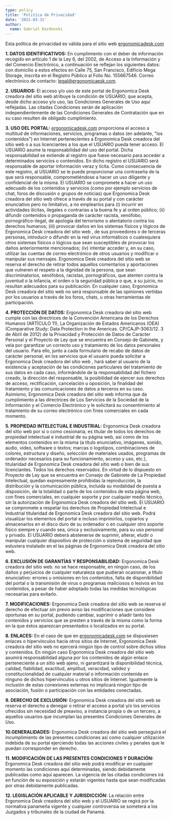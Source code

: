 ```yaml
---
type: policy
title: 'Politica de Privacidad'
date: '2021-03-31'
author:
  name: Gabriel Kardonski
---
```


Esta política de privacidad es válida para el sitio web [ergonomicadesk.com](https://ergonomicadesk.com/)

**1. DATOS IDENTIFICATIVOS:** 
En cumplimiento con el deber de información recogido en artículo 1 de la Ley 6, del 2002, de Acceso a la Información y del Comercio Electrónico, a continuación se reflejan los siguientes datos: con domicilio a estos efectos en Calle 75, San Francisco, Edificio Mega Storage, inscrita en el Registro Público al Folio No. 155667546. Correo electrónico de contacto: [legal@ergonomicaesk.com](mailto:legal@ergonomicaesk.com).

**2. USUARIOS:** 
El acceso y/o uso de este portal de Ergonomica Desk creadora del sitio web atribuye la condición de USUARIO, que acepta, desde dicho acceso y/o uso, las Condiciones Generales de Uso aquí reflejadas. Las citadas Condiciones serán de aplicación independientemente de las Condiciones Generales de Contratación que en su caso resulten de obligado cumplimiento.

**3. USO DEL PORTAL:** 
[ergonomicadesk.com](https://ergonomicadesk.com/) proporciona el acceso a multitud de informaciones, servicios, programas o datos (en adelante, "los contenidos") en Internet pertenecientes a Ergonomica Desk creadora del sitio web o a sus licenciantes a los que el USUARIO pueda tener acceso. El USUARIO asume la responsabilidad del uso del portal. Dicha responsabilidad se extiende al registro que fuese necesario para acceder a determinados servicios o contenidos. En dicho registro el USUARIO será responsable de aportar información veraz y lícita. Como consecuencia de este registro, al USUARIO se le puede proporcionar una contraseña de la que será responsable, comprometiéndose a hacer un uso diligente y confidencial de la misma. El USUARIO se compromete a hacer un uso adecuado de los contenidos y servicios (como por ejemplo servicios de chat, foros de discusión o grupos de noticias) que Ergonomica Desk creadora del sitio web ofrece a través de su portal y con carácter enunciativo pero no limitativo, a no emplearlos para (i) incurrir en actividades ilícitas, ilegales o contrarias a la buena fe y al orden público; (ii) difundir contenidos o propaganda de carácter racista, xenófobo, pornográfico-ilegal, de apología del terrorismo o atentatorio contra los derechos humanos; (iii) provocar daños en los sistemas físicos y lógicos de Ergonomica Desk creadora del sitio web , de sus proveedores o de terceras personas, introducir o difundir en la red virus informáticos o cualesquiera otros sistemas físicos o lógicos que sean susceptibles de provocar los daños anteriormente mencionados; (iv) intentar acceder y, en su caso, utilizar las cuentas de correo electrónico de otros usuarios y modificar o manipular sus mensajes. Ergonomica Desk creadora del sitio web se reserva el derecho de retirar todos aquellos comentarios y aportaciones que vulneren el
respeto a la dignidad de la persona, que sean discriminatorios, xenófobos, racistas,
pornográficos, que atenten contra la juventud o la infancia, el orden o la seguridad pública o que, a su juicio, no resultan adecuados para su publicación. En cualquier caso, Ergonomica Desk creadora del sitio web no será responsable de las opiniones vertidas por los
usuarios a través de los foros, chats, u otras herramientas de participación.

**4. PROTECCIÓN DE DATOS:** 
Ergonomica Desk creadora del sitio web cumple con las directrices de la Convención Americana de los Derechos Humanos (ARTÍCULO 11), La Organización de Estados Americanos (OEA) (Comparative Study: Data Protection in the Americas. CP/CAJP-3063/12. 3 de Abril de 2012) de la Privacidad y Protección de Datos de Carácter Personal y el Proyecto de Ley que se encuentra en Consejo de Gabinete, y vela por garantizar un correcto uso y tratamiento de los datos personales del usuario. Para ello, junto a cada formulario de recabo de datos de carácter personal, en los servicios que el usuario pueda solicitar a Ergonomica Desk creadora del sitio web , hará saber al usuario de la existencia y aceptación de las condiciones particulares del tratamiento de sus datos en cada caso, informándole de la responsabilidad del fichero creado, la dirección del responsable, la posibilidad de ejercer sus derechos de acceso, rectificación, cancelación u oposición, la finalidad del tratamiento y las comunicaciones de datos a terceros en su caso. Asimismo, Ergonomica Desk creadora del sitio web informa que da cumplimiento a las directrices de Los Servicios de la Sociedad de la Información y el Comercio Electrónico y le solicitará su consentimiento al tratamiento de su correo electrónico con fines comerciales en cada momento.

**5. PROPIEDAD INTELECTUAL E INDUSTRIAL:** 
Ergonomica Desk creadora del sitio web por sí o como cesionaria, es titular de todos los derechos de propiedad intelectual e industrial de su página web, así como de los elementos contenidos en la misma (a título enunciativo, imágenes, sonido, audio, vídeo, software o textos; marcas o logotipos, combinaciones de colores, estructura y diseño, selección de materiales usados, programas de ordenador necesarios para su funcionamiento, acceso y uso, etc.), titularidad de Ergonomica Desk creadora del sitio web o bien de sus licenciantes. Todos los derechos reservados. En virtud de lo dispuesto en Proyecto de Ley que se encuentra en Consejo de Gabinete de La Propiedad Intelectual, quedan expresamente prohibidas la reproducción, la distribución y la comunicación pública, incluida su modalidad de puesta a disposición, de la totalidad o parte de los contenidos de esta página web, con fines comerciales, en cualquier soporte y por cualquier medio técnico, sin la autorización de Ergonomica Desk creadora del sitio web. El USUARIO se compromete a respetar los derechos de Propiedad Intelectual e Industrial titularidad de Ergonomica Desk creadora del sitio web. Podrá visualizar los elementos del portal e incluso imprimirlos, copiarlos y almacenarlos en el disco duro de su ordenador o en cualquier otro soporte físico siempre y cuando sea, única y exclusivamente, para su uso personal y privado. El USUARIO deberá abstenerse de suprimir, alterar, eludir o manipular cualquier dispositivo de protección o sistema de seguridad que estuviera instalado en el las páginas de Ergonomica Desk creadora del sitio web.

**6. EXCLUSIÓN DE GARANTÍAS Y RESPONSABILIDAD:** 
Ergonomica Desk creadora del sitio web. no se hace responsable, en ningún caso, de los daños y perjuicios de cualquier naturaleza que pudieran ocasionar, a título enunciativo: errores u omisiones en los contenidos, falta de disponibilidad del portal o la transmisión de virus o programas maliciosos o lesivos en los contenidos, a pesar de haber adoptado todas las medidas tecnológicas necesarias para evitarlo.

**7. MODIFICACIONES:** 
Ergonomica Desk creadora del sitio web se reserva el derecho de efectuar sin previo aviso las modificaciones que considere oportunas en su portal, pudiendo cambiar, suprimir o añadir tanto los contenidos y servicios que se presten a través de la misma como la forma en la que éstos aparezcan presentados o localizados en su portal.

**8. ENLACES:** 
En el caso de que en [ergonomicadesk.com](https://ergonomicadesk.com/) se dispusiesen enlaces o hipervínculos hacía otros sitios de Internet, Ergonomica Desk creadora del sitio web no ejercerá ningún tipo de control sobre dichos sitios y contenidos. En ningún caso Ergonomica Desk creadora del sitio web asumirá responsabilidad alguna por los contenidos de algún enlace perteneciente a un sitio web ajeno, ni garantizará la disponibilidad técnica, calidad, fiabilidad, exactitud, amplitud, veracidad, validez y constitucionalidad de cualquier material o información contenida en ninguno de dichos hipervínculos u otros sitios de Internet. Igualmente la inclusión de estas conexiones externas no implicará ningún tipo de asociación, fusión o participación con las entidades conectadas.

**9. DERECHO DE EXCLUSIÓN:** 
Ergonomica Desk creadora del sitio web se reserva el derecho a denegar o retirar el acceso a portal y/o los servicios ofrecidos sin necesidad de preaviso, a instancia propia o de un tercero, a aquellos usuarios que incumplan las presentes Condiciones Generales de Uso.

**10.GENERALIDADES:** 
Ergonomica Desk creadora del sitio web perseguirá el incumplimiento de las presentes condiciones así como cualquier utilización indebida de su portal ejerciendo todas las acciones civiles y penales que le puedan corresponder en derecho.

**11. MODIFICACIÓN DE LAS PRESENTES CONDICIONES Y DURACIÓN:** 
Ergonomica Desk creadora del sitio web podrá modificar en cualquier momento las condiciones aquí determinadas, siendo debidamente publicadas como aquí aparecen. La vigencia de las citadas condiciones irá en función de su exposición y estarán vigentes hasta que sean modificadas por otras debidamente publicadas.

**12. LEGISLACIÓN APLICABLE Y JURISDICCIÓN:** 
La relación entre Ergonomica Desk creadora del sitio web y el USUARIO se regirá por la normativa panameña vigente y cualquier controversia se someterá a los Juzgados y tribunales de la ciudad de Panamá.

